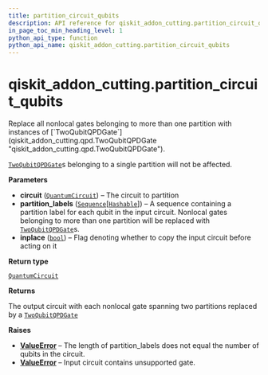 ```yaml
---
title: partition_circuit_qubits
description: API reference for qiskit_addon_cutting.partition_circuit_qubits
in_page_toc_min_heading_level: 1
python_api_type: function
python_api_name: qiskit_addon_cutting.partition_circuit_qubits
---
```


<span id="qiskit-addon-cutting-partition-circuit-qubits" />

# qiskit\_addon\_cutting.partition\_circuit\_qubits

<Function id="qiskit_addon_cutting.partition_circuit_qubits" isDedicatedPage={true} github="https://github.com/Qiskit/qiskit-addon-cutting/tree/stable/0.9/qiskit_addon_cutting/cutting_decomposition.py" signature="partition_circuit_qubits(circuit, partition_labels, inplace=False)">
  Replace all nonlocal gates belonging to more than one partition with instances of [`TwoQubitQPDGate`](qiskit_addon_cutting.qpd.TwoQubitQPDGate "qiskit_addon_cutting.qpd.TwoQubitQPDGate").

  [`TwoQubitQPDGate`](qiskit_addon_cutting.qpd.TwoQubitQPDGate "qiskit_addon_cutting.qpd.TwoQubitQPDGate")s belonging to a single partition will not be affected.

  **Parameters**

  *   **circuit** ([`QuantumCircuit`](/api/qiskit/qiskit.circuit.QuantumCircuit "(in Qiskit v1.2)")) – The circuit to partition
  *   **partition\_labels** ([`Sequence`](https://docs.python.org/3/library/collections.abc.html#collections.abc.Sequence "(in Python v3.12)")\[[`Hashable`](https://docs.python.org/3/library/collections.abc.html#collections.abc.Hashable "(in Python v3.12)")]) – A sequence containing a partition label for each qubit in the input circuit. Nonlocal gates belonging to more than one partition will be replaced with [`TwoQubitQPDGate`](qiskit_addon_cutting.qpd.TwoQubitQPDGate "qiskit_addon_cutting.qpd.TwoQubitQPDGate")s.
  *   **inplace** ([`bool`](https://docs.python.org/3/library/functions.html#bool "(in Python v3.12)")) – Flag denoting whether to copy the input circuit before acting on it

  **Return type**

  [`QuantumCircuit`](/api/qiskit/qiskit.circuit.QuantumCircuit "(in Qiskit v1.2)")

  **Returns**

  The output circuit with each nonlocal gate spanning two partitions replaced by a [`TwoQubitQPDGate`](qiskit_addon_cutting.qpd.TwoQubitQPDGate "qiskit_addon_cutting.qpd.TwoQubitQPDGate")

  **Raises**

  *   [**ValueError**](https://docs.python.org/3/library/exceptions.html#ValueError "(in Python v3.12)") – The length of partition\_labels does not equal the number of qubits in the circuit.
  *   [**ValueError**](https://docs.python.org/3/library/exceptions.html#ValueError "(in Python v3.12)") – Input circuit contains unsupported gate.
</Function>

